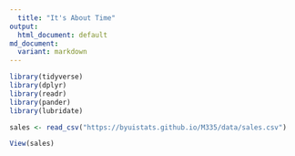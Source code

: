 ```yaml
---
  title: "It's About Time"
output: 
  html_document: default
md_document:
  variant: markdown
---
```

  
```r
library(tidyverse)
library(dplyr)
library(readr)
library(pander)
library(lubridate)
```

```r
sales <- read_csv("https://byuistats.github.io/M335/data/sales.csv")
```

```r
View(sales)
```

